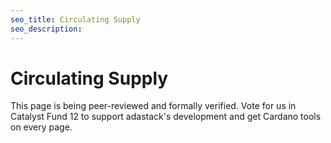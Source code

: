 ```yaml
---
seo_title: Circulating Supply
seo_description:
---
```


# Circulating Supply

This page is being peer-reviewed and formally verified. Vote for us in Catalyst Fund 12 to support adastack's development and get Cardano tools on every page.
